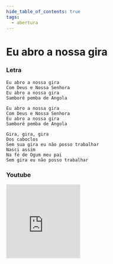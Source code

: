 ```yaml
---
hide_table_of_contents: true
tags:
  - abertura
---
```


# Eu abro a nossa gira

### Letra

```text
Eu abro a nossa gira
Com Deus e Nossa Senhora
Eu abro a nossa gira
Samborê pemba de Angola

Eu abro a nossa gira
Com Deus e Nossa Senhora
Eu abro a nossa gira
Samborê pemba de Angola

Gira, gira, gira
Dos caboclos
Sem sua gira eu não posso trabalhar
Nasci assim
Na fé de Ogum meu pai
Sem gira eu não posso trabalhar
```

### Youtube

<iframe
  width="200"
  height="200"
  src="https://www.youtube.com/embed/vvjJhNyGvbU"
  title="YouTube video player"
  frameborder="0"
  allow="accelerometer; autoplay; clipboard-write; encrypted-media; gyroscope; picture-in-picture; web-share"
  referrerpolicy="strict-origin-when-cross-origin"
  allowfullscreen
></iframe>
